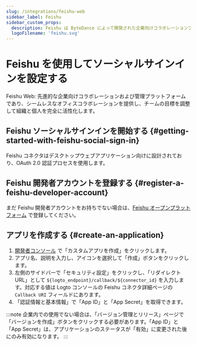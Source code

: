 ```yaml
---
slug: /integrations/feishu-web
sidebar_label: Feishu
sidebar_custom_props:
  description: Feishu は ByteDance によって開発された企業向けコラボレーションプラットフォームです。
  logoFilename: 'feishu.svg'
---
```



# Feishu を使用してソーシャルサインインを設定する

Feishu Web: 先進的な企業向けコラボレーションおよび管理プラットフォームであり、シームレスなオフィスコラボレーションを提供し、チームの目標を調整して組織と個人を完全に活性化します。

<GuideTip />

## Feishu ソーシャルサインインを開始する \{#getting-started-with-feishu-social-sign-in}

Feishu コネクタはデスクトップウェブアプリケーション向けに設計されており、OAuth 2.0 認証プロセスを使用します。

## Feishu 開発者アカウントを登録する \{#register-a-feishu-developer-account}

まだ Feishu 開発者アカウントをお持ちでない場合は、[Feishu オープンプラットフォーム](https://open.feishu.cn/app) で登録してください。

## アプリを作成する \{#create-an-application}

1. [開発者コンソール](https://open.feishu.cn/app) で「カスタムアプリを作成」をクリックします。
2. アプリ名、説明を入力し、アイコンを選択して「作成」ボタンをクリックします。
3. 左側のサイドバーで「セキュリティ設定」をクリックし、「リダイレクト URL」として `${logto_endpoint}/callback/${connector_id}` を入力します。対応する値は Logto コンソールの Feishu コネクタ詳細ページの `Callback URI` フィールドにあります。
4. 「認証情報と基本情報」で「App ID」と「App Secret」を取得できます。

:::note
企業内での使用でない場合は、「バージョン管理とリリース」ページで「バージョンを作成」ボタンをクリックする必要があります。「App ID」と「App Secret」は、アプリケーションのステータスが「有効」に変更された後にのみ有効になります。
:::
